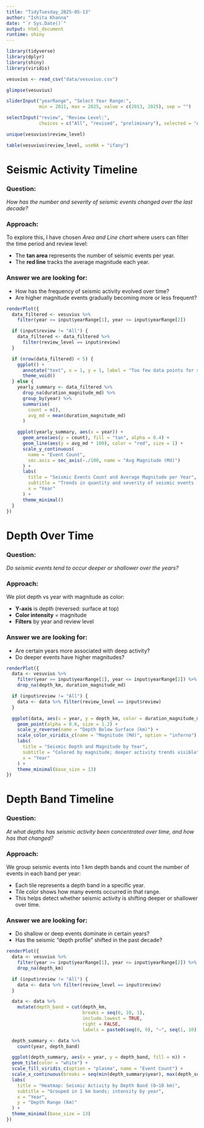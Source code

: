 ```yaml
---
title: "TidyTuesday_2025-05-13"
author: "Ishita Khanna"
date: "`r Sys.Date()`"
output: html_document
runtime: shiny
---
```


```r
library(tidyverse)
library(dplyr)
library(shiny)
library(viridis)

vesuvius <- read_csv("data/vesuvius.csv")
```

```r
glimpse(vesuvius)
```

<!-- making an input slider filter as a ui shiny element, range of years -->

```r
sliderInput("yearRange", "Select Year Range:",
            min = 2011, max = 2025, value = c(2013, 2025), sep = "")
```

<!-- making an input select filter as a ui shiny element, their review status -->

```r
selectInput("review", "Review Level:",
            choices = c("All", "revised", "preliminary"), selected = "All")
```

```r
unique(vesuvius$review_level)

table(vesuvius$review_level, useNA = "ifany")
```


# Seismic Activity Timeline

### Question:
*How has the number and severity of seismic events changed over the last decade?*

### Approach:
To explore this, I have chosen *Area and Line chart* where users can filter the time period and review level:

 - The **tan area** represents the number of seismic events per year.
 - The **red line** tracks the average magnitude each year.
 
### Answer we are looking for:

 - How has the frequency of seismic activity evolved over time?
 - Are higher magnitude events gradually becoming more or less frequent?
 
```r
renderPlot({
  data_filtered <- vesuvius %>%
    filter(year >= input$yearRange[1], year <= input$yearRange[2])

  if (input$review != "All") {
    data_filtered <- data_filtered %>%
      filter(review_level == input$review)
  }

  if (nrow(data_filtered) < 5) {
    ggplot() + 
      annotate("text", x = 1, y = 1, label = "Too few data points for selected filter!", size = 6) +
      theme_void()
  } else {
    yearly_summary <- data_filtered %>%
      drop_na(duration_magnitude_md) %>%
      group_by(year) %>%
      summarise(
        count = n(),
        avg_md = mean(duration_magnitude_md)
      )

    ggplot(yearly_summary, aes(x = year)) +
      geom_area(aes(y = count), fill = "tan", alpha = 0.4) +
      geom_line(aes(y = avg_md * 100), color = "red", size = 1) +
      scale_y_continuous(
        name = "Event Count",
        sec.axis = sec_axis(~./100, name = "Avg Magnitude (Md)")
      ) +
      labs(
        title = "Seismic Events Count and Average Magnitude per Year",
        subtitle = "Trends in quantity and severity of seismic events (2011–2025)",
        x = "Year"
      ) +
      theme_minimal()
  }
})
```

# Depth Over Time

### Question:
*Do seismic events tend to occur deeper or shallower over the years?*

### Approach:
We plot depth vs year with magnitude as color:

 - **Y-axis** is depth (reversed: surface at top)
 - **Color intensity** = magnitude
 - **Filters** by year and review level
 
### Answer we are looking for:
 
 - Are certain years more associated with deep activity?
 - Do deeper events have higher magnitudes?
 
```r
renderPlot({
  data <- vesuvius %>%
    filter(year >= input$yearRange[1], year <= input$yearRange[2]) %>%
    drop_na(depth_km, duration_magnitude_md)

  if (input$review != "All") {
    data <- data %>% filter(review_level == input$review)
  }

  ggplot(data, aes(x = year, y = depth_km, color = duration_magnitude_md)) +
    geom_point(alpha = 0.6, size = 1.2) +
    scale_y_reverse(name = "Depth Below Surface (km)") +
    scale_color_viridis_c(name = "Magnitude (Md)", option = "inferno") +
    labs(
      title = "Seismic Depth and Magnitude by Year",
      subtitle = "Colored by magnitude; deeper activity trends visible",
      x = "Year"
    ) +
    theme_minimal(base_size = 13)
})
```

# Depth Band Timeline

### Question:
*At what depths has seismic activity been concentrated over time, and how has that changed?*

### Approach:
We group seismic events into 1 km depth bands and count the number of events in each band per year:

 - Each tile represents a depth band in a specific year.
 - Tile color shows how many events occurred in that range.
 - This helps detect whether seismic activity is shifting deeper or shallower over time.

### Answer we are looking for:

 - Do shallow or deep events dominate in certain years?
 - Has the seismic “depth profile” shifted in the past decade?
 
```r
renderPlot({
  data <- vesuvius %>%
    filter(year >= input$yearRange[1], year <= input$yearRange[2]) %>%
    drop_na(depth_km)

  if (input$review != "All") {
    data <- data %>% filter(review_level == input$review)
  }

  data <- data %>%
    mutate(depth_band = cut(depth_km, 
                            breaks = seq(0, 10, 1), 
                            include.lowest = TRUE, 
                            right = FALSE, 
                            labels = paste0(seq(0, 9), "–", seq(1, 10), " km")))

  depth_summary <- data %>%
    count(year, depth_band)

  ggplot(depth_summary, aes(x = year, y = depth_band, fill = n)) +
  geom_tile(color = "white") +
  scale_fill_viridis_c(option = "plasma", name = "Event Count") +
  scale_x_continuous(breaks = seq(min(depth_summary$year), max(depth_summary$year), 1)) +
  labs(
    title = "Heatmap: Seismic Activity by Depth Band (0–10 km)",
    subtitle = "Grouped in 1 km bands; intensity by year",
    x = "Year", 
    y = "Depth Range (km)"
  ) +
  theme_minimal(base_size = 13)
})
```







